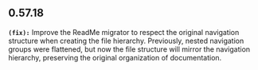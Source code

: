 ## 0.57.18
**`(fix):`** Improve the ReadMe migrator to respect the original navigation structure when creating the file hierarchy. Previously, nested navigation groups were 
flattened, but now the file structure will mirror the navigation hierarchy, preserving the original organization of documentation.


